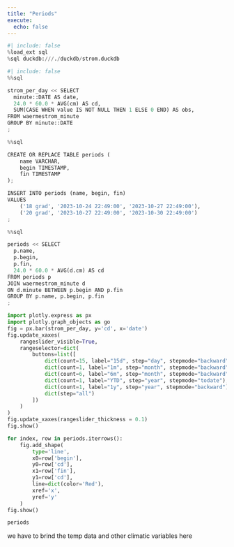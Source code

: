 ```yaml
---
title: "Periods"
execute:
  echo: false
---
```


```python
#| include: false
%load_ext sql
%sql duckdb:///./duckdb/strom.duckdb
```


```python
#| include: false
%%sql

strom_per_day << SELECT 
  minute::DATE AS date,
  24.0 * 60.0 * AVG(cm) AS cd,
  SUM(CASE WHEN value IS NOT NULL THEN 1 ELSE 0 END) AS obs,
FROM waermestrom_minute
GROUP BY minute::DATE
;
```



```python
%%sql

CREATE OR REPLACE TABLE periods (
    name VARCHAR,
    begin TIMESTAMP,
    fin TIMESTAMP
);

INSERT INTO periods (name, begin, fin)
VALUES
    ('18 grad', '2023-10-24 22:49:00', '2023-10-27 22:49:00'),
    ('20 grad', '2023-10-27 22:49:00', '2023-10-30 22:49:00')
;
```


```python
%%sql

periods << SELECT
  p.name,
  p.begin,
  p.fin,
  24.0 * 60.0 * AVG(d.cm) AS cd
FROM periods p
JOIN waermestrom_minute d
ON d.minute BETWEEN p.begin AND p.fin
GROUP BY p.name, p.begin, p.fin
;
```



```python
import plotly.express as px
import plotly.graph_objects as go
fig = px.bar(strom_per_day, y='cd', x='date')
fig.update_xaxes(
    rangeslider_visible=True,
    rangeselector=dict(
        buttons=list([
            dict(count=15, label="15d", step="day", stepmode="backward"),
            dict(count=1, label="1m", step="month", stepmode="backward"),
            dict(count=6, label="6m", step="month", stepmode="backward"),
            dict(count=1, label="YTD", step="year", stepmode="todate"),
            dict(count=1, label="1y", step="year", stepmode="backward"),
            dict(step="all")
        ])
    )
)
fig.update_xaxes(rangeslider_thickness = 0.1)
fig.show()
```


```python
for index, row in periods.iterrows():
    fig.add_shape(
        type='line',
        x0=row['begin'],
        y0=row['cd'],
        x1=row['fin'],
        y1=row['cd'],
        line=dict(color='Red'),
        xref='x',
        yref='y'
    )
fig.show()
```


```python
periods
```

we have to brind the temp data and other climatic variables here